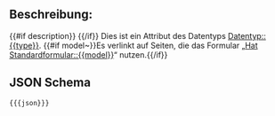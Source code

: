 ==Beschreibung:==
{{#if description}}{{description}}
{{/if}}
Dies ist ein Attribut des Datentyps [[Datentyp::{{type}}]].
{{#if model~}}Es verlinkt auf Seiten, die das Formular „[[Hat Standardformular::{{model}}]]“ nutzen.{{/if}}
== JSON Schema==
<pre class="json-schema">{{{json}}}</pre>
